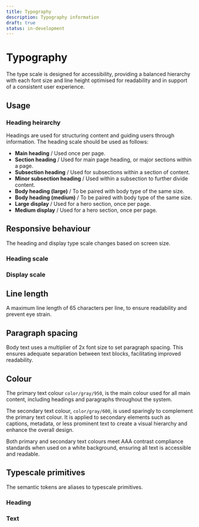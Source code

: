 ```yaml
---
title: Typography
description: Typography information
draft: true
status: in-development
---
```


# Typography

The type scale is designed for accessibility, providing a balanced hierarchy with each font size and line height optimised for readability and in support of a consistent user experience.

## Usage

### Heading heirarchy

Headings are used for structuring content and guiding users through information. The heading scale should be used as follows:

- **Main heading** / Used once per page.
- **Section heading** / Used for main page heading, or major sections within a page.
- **Subsection heading** / Used for subsections within a section of content.
- **Minor subsection heading** / Used within a subsection to further divide content.
- **Body heading (large)** / To be paired with body type of the same size.
- **Body heading (medium)** / To be paired with body type of the same size.
- **Large display** / Used for a hero section, once per page.
- **Medium display** / Used for a hero section, once per page.

## Responsive behaviour

The heading and display type scale changes based on screen size.

### Heading scale

<HeadingResponsiveSizes />

### Display scale

<DisplayResponsiveSizes />

## Line length

A maximum line length of 65 characters per line, to ensure readability and prevent eye strain.

## Paragraph spacing

Body text uses a multiplier of 2x font size to set paragraph spacing. This ensures adequate separation between text blocks, facilitating improved readability.

## Colour

The primary text colour `color/gray/950`, is the main colour used for all main content, including headings and paragraphs throughout the system.

The secondary text colour, `color/gray/600`, is used sparingly to complement the primary text colour. It is applied to secondary elements such as captions, metadata, or less prominent text to create a visual hierarchy and enhance the overall design.

Both primary and secondary text colours meet AAA contrast compliance standards when used on a white background, ensuring all text is accessible and readable.

## Typescale primitives

The semantic tokens are aliases to typescale primitives.

### Heading

<TypescaleHeadingTable />

### Text

<TypescaleTextTable />
